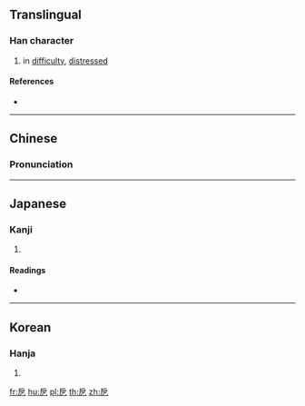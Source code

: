 ==Translingual==

===Han character===
{{Han char|rn=63|rad=戶|as=01|sn=5|four=|canj=HSN,ISN|ids=⿸戶乙, ⿸户乙}}

# in [[difficulty]], [[distressed]]

====References====
* {{Han ref|kx=0415.010|dkj=11697|dj=0759.040|hdz=32257.030|uh=6239|ud=25145}}

----

==Chinese==
{{zh-forms}}

===Pronunciation===
{{zh-pron
|m=è
|c=ak1
|mc=y
|oc=y
|ma=
|cat=a
}}

----

==Japanese==

===Kanji===
{{ja-kanji|grade=|rs=戶01}}

# {{defn|lang=ja|sort=戶01}}

====Readings====
* {{ja-readings|on=[[あく]] (aku), [[せく]] (seku)|kun=[[せまい]] (semai)}}

----

==Korean==

===Hanja===
{{ko-hanja|hangeul=액|eumhun=|rv=aek|mr=aek|y=ayk}}

# {{defn|lang=ko|sort=戶01}}

[[fr:戹]]
[[hu:戹]]
[[pl:戹]]
[[th:戹]]
[[zh:戹]]
